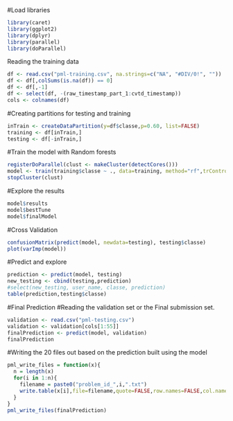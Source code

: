 
#Load libraries

```r
library(caret)
library(ggplot2)
library(dplyr)
library(parallel)
library(doParallel)

```


Reading the training data
```r
df <- read.csv("pml-training.csv", na.strings=c("NA", "#DIV/0!", ""))
df <- df[,colSums(is.na(df)) == 0]
df <- df[,-1]
df <- select(df, -(raw_timestamp_part_1:cvtd_timestamp))
cols <- colnames(df)

```



#Creating partitions for testing and training
```r
inTrain <- createDataPartition(y=df$classe,p=0.60, list=FALSE)
training <- df[inTrain,]
testing <- df[-inTrain,]

```


#Train the model with Random forests
```r
registerDoParallel(clust <- makeCluster(detectCores()))
model <- train(training$classe ~ ., data=training, method="rf",trControl=trainControl(method = "cv", number = 10))
stopCluster(clust)

```


#Explore the results
```r
model$results
model$bestTune
model$finalModel
```


#Cross Validation
```r
confusionMatrix(predict(model, newdata=testing), testing$classe)
plot(varImp(model))
```


#Predict and explore
```r
prediction <- predict(model, testing) 
new_testing <- cbind(testing,prediction)
#select(new_testing, user_name, classe, prediction)
table(prediction,testing$classe)

```


#Final Prediction
#Reading the validation set or the Final submission set.
```r
validation <- read.csv("pml-testing.csv")
validation <- validation[cols[1:55]]
finalPrediction <- predict(model, validation)
finalPrediction

```



#Writing the 20 files out based on the prediction built using the model
```r
pml_write_files = function(x){
  n = length(x)
  for(i in 1:n){
    filename = paste0("problem_id_",i,".txt")
    write.table(x[i],file=filename,quote=FALSE,row.names=FALSE,col.names=FALSE)
  }
}
pml_write_files(finalPrediction)

```
